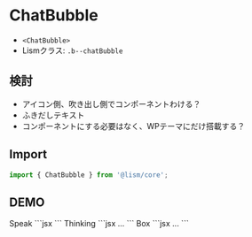 
# ChatBubble

- `<ChatBubble>`
- Lismクラス: `.b--chatBubble`

## 検討

- アイコン側、吹き出し側でコンポーネントわける？
- ふきだしテキスト
- コンポーネントにする必要はなく、WPテーマにだけ搭載する？


## Import

```js
import { ChatBubble } from '@lism/core';
```

## DEMO

<Demo>
	<Demo.Title>Speak</Demo.Title>
	<Demo.Preview resize p={20}>
		<ChatBubble name="太郎" icon="/img/onepiece01_luffy.png">
			<DammyText length="m" />
		</ChatBubble>
		<ChatBubble name="太郎" icon="/img/onepiece06_chopper.png" direction={'right'}>
			<DammyText />
			<DammyText length="m" />
		</ChatBubble>
	</Demo.Preview>
	<Demo.Code>
		```jsx
		<ChatBubble name="太郎" icon="/img/onepiece01_luffy.png">
			<DammyText length="m" />
		</ChatBubble>
		<ChatBubble name="太郎" icon="/img/onepiece06_chopper.png" direction={'right'}>
			<DammyText />
			<DammyText length="m" />
		</ChatBubble>
		```
	</Demo.Code>
</Demo>

<Demo>
	<Demo.Title>Thinking</Demo.Title>
	<Demo.Preview resize p={20}>
		<ChatBubble variant="think" name="太郎" icon="/img/onepiece01_luffy.png">
			<DammyText length="m" />
		</ChatBubble>
		<ChatBubble variant="think" name="太郎" icon="/img/onepiece06_chopper.png" direction={'right'}>
			<DammyText />
			<DammyText length="m" />
		</ChatBubble>
	</Demo.Preview>
	<Demo.Code>
		```jsx
		...
		```
	</Demo.Code>
</Demo>


<Demo>
	<Demo.Title>Box</Demo.Title>
	<Demo.Preview resize p={20}>
		<ChatBubble variant="box" name="太郎" icon="/img/onepiece01_luffy.png">
			<DammyText length="m" />
		</ChatBubble>
		<ChatBubble variant="box" name="太郎" icon="/img/onepiece06_chopper.png" direction={'right'}>
			<DammyText />
			<DammyText length="m" />
		</ChatBubble>
	</Demo.Preview>
	<Demo.Code>
		```jsx
		...
		```
	</Demo.Code>
</Demo>
